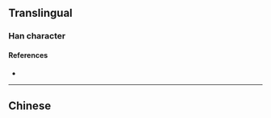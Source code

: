 {{also|瀝}}
{{character info/new}}
==Translingual==

===Han character===
{{Han char|rn=85|rad=水|as=04|sn=7|four=|canj=EMKS|ids=⿰氵历}}

====References====
* {{Han ref|kx=0612.121|hdz=31561.030|uh=6CA5|ud=27813}}

----

==Chinese==
{{zh-see|瀝}}